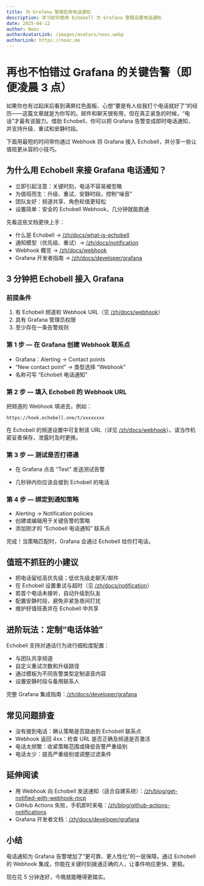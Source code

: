 ```yaml
---
title: 为 Grafana 警报启用电话通知
description: 学习如何使用 Echobell 为 Grafana 警报设置电话通知
date: 2025-04-12
author: Nooc
authorAvatarLink: /images/avatars/nooc.webp
authorLink: https://nooc.me
---
```


# 再也不怕错过 Grafana 的关键告警（即便凌晨 3 点）

如果你也有过起床后看到满屏红色面板、心想“要是有人给我打个电话就好了”的经历——这篇文章就是为你写的。邮件和聊天很有用，但在真正紧急的时候，“电话”才最有说服力。借助 Echobell，你可以把 Grafana 告警变成即时电话通知，并支持升级、重试和安静时段。

下面用最短的时间带你通过 Webhook 将 Grafana 接入 Echobell，并分享一些让值班更从容的小技巧。

## 为什么用 Echobell 来接 Grafana 电话通知？

- 立即引起注意：关键时刻，电话不容易被忽略
- 为值班而生：升级、重试、安静时段，控制“噪音”
- 团队友好：频道共享、角色轮值更轻松
- 设置简单：安全的 Echobell Webhook，几分钟就能跑通

先看这些文档更快上手：

- 什么是 Echobell → [/zh/docs/what-is-echobell](/zh/docs/what-is-echobell)
- 通知模型（优先级、重试）→ [/zh/docs/notification](/zh/docs/notification)
- Webhook 概览 → [/zh/docs/webhook](/zh/docs/webhook)
- Grafana 开发者指南 → [/zh/docs/developer/grafana](/zh/docs/developer/grafana)

## 3 分钟把 Echobell 接入 Grafana

### 前提条件

1. 有 Echobell 频道和 Webhook URL（见 [/zh/docs/webhook](/zh/docs/webhook)）
2. 具有 Grafana 管理员权限
3. 至少存在一条告警规则

### 第 1 步 — 在 Grafana 创建 Webhook 联系点

- Grafana：Alerting → Contact points
- “New contact point” → 类型选择 “Webhook”
- 名称可写 “Echobell 电话通知”

### 第 2 步 — 填入 Echobell 的 Webhook URL

把频道的 Webhook 填进去，例如：

`https://hook.echobell.one/t/xxxxxxxx`

在 Echobell 的频道设置中可复制该 URL（详见 [/zh/docs/webhook](/zh/docs/webhook)）。请当作机密妥善保存，泄露时及时更换。

### 第 3 步 — 测试是否打得通

- 在 Grafana 点击 “Test” 发送测试告警

- 几秒钟内你应该会接到 Echobell 的电话

### 第 4 步 — 绑定到通知策略

- Alerting → Notification policies
- 创建或编辑用于关键告警的策略
- 添加刚才的 “Echobell 电话通知” 联系点

完成！当策略匹配时，Grafana 会通过 Echobell 给你打电话。

## 值班不抓狂的小建议

- 把电话留给高优先级；低优先级走聊天/邮件
- 在 Echobell 设置重试与超时（见 [/zh/docs/notification](/zh/docs/notification)）
- 若首个电话未接听，自动升级到队友
- 配置安静时段，避免非紧急夜间打扰
- 维护好值班表并在 Echobell 中共享

## 进阶玩法：定制“电话体验”

Echobell 支持对通话行为进行细粒度配置：

- 与团队共享频道
- 自定义重试次数和升级路径
- 通过模板为不同告警类型定制语音内容
- 设置安静时段与备用联系人

完整 Grafana 集成指南：[/zh/docs/developer/grafana](/zh/docs/developer/grafana)

## 常见问题排查

- 没有接到电话：确认策略是否路由到 Echobell 联系点
- Webhook 返回 4xx：检查 URL 是否正确及频道是否激活
- 电话太频繁：收紧策略范围或降低告警严重级别
- 电话太少：提高严重级别或调整过滤条件

## 延伸阅读

- 用 Webhook 向 Echobell 发送通知（适合自建系统）：[/zh/blog/get-notified-with-webhook-mcp](/zh/blog/get-notified-with-webhook-mcp)
- GitHub Actions 失败，手机即时来电：[/zh/blog/github-actions-notifications](/zh/blog/github-actions-notifications)
- Grafana 开发者文档：[/zh/docs/developer/grafana](/zh/docs/developer/grafana)

## 小结

电话通知为 Grafana 告警增加了“更可靠、更人性化”的一层保障。通过 Echobell 的 Webhook 集成，你能在关键时刻拨通正确的人，让事件响应更快、更稳。

现在花 5 分钟连好，今晚就能睡得更踏实。
